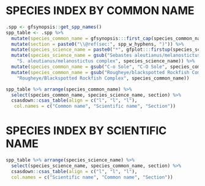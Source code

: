 \clearpage

# SPECIES INDEX BY COMMON NAME {#sec:common-name-index}

```r
.spp <- gfsynopsis::get_spp_names()
spp_table <- .spp %>%
  mutate(species_common_name = gfsynopsis:::first_cap(species_common_name)) %>%
  mutate(section = paste0("\\@ref(sec:", spp_w_hyphens, ")")) %>%
  mutate(species_science_name = paste0("*", gfplot:::firstup(species_science_name), "*")) %>%
  mutate(species_science_name = gsub("Sebastes aleutianus/melanostictus complex",
    "S. aleutianus/melanostictus complex", species_science_name)) %>% 
  mutate(species_common_name = gsub("C-o Sole", "C-O Sole", species_common_name)) %>%
  mutate(species_common_name = gsub("Rougheye/blackspotted Rockfish Complex", 
    "Rougheye/Blackspotted Rockfish Complex", species_common_name))

spp_table %>% arrange(species_common_name) %>%
  select(species_common_name, species_science_name, section) %>%
  csasdown::csas_table(align = c("l", "l", "l"),
   col.names = c("Common name", "Scientific name", "Section"))
```

\clearpage

# SPECIES INDEX BY SCIENTIFIC NAME {#sec:scientific-name-index}

```r
spp_table %>% arrange(species_science_name) %>%
  select(species_science_name, species_common_name, section) %>%
  csasdown::csas_table(align = c("l", "l", "l"),
  col.names = c("Scientific name", "Common name", "Section"))
```

\clearpage
